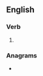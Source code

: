 {{also|dénigrâtes}}
==English==

===Verb===
{{head|en|verb form}}

# {{en-third-person singular of|denigrate}}

===Anagrams===
* {{anagrams|en|a=adeeginrst|dinergates}}